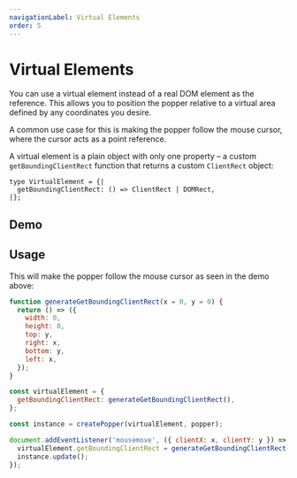 ```yaml
---
navigationLabel: Virtual Elements
order: 5
---
```



# Virtual Elements

You can use a virtual element instead of a real DOM element as the reference.
This allows you to position the popper relative to a virtual area defined by any
coordinates you desire.

A common use case for this is making the popper follow the mouse cursor, where
the cursor acts as a point reference.

A virtual element is a plain object with only one property – a custom
`getBoundingClientRect` function that returns a custom `ClientRect` object:

```flow
type VirtualElement = {|
  getBoundingClientRect: () => ClientRect | DOMRect,
|};
```

## Demo

<VirtualElementDemo />

## Usage

This will make the popper follow the mouse cursor as seen in the demo above:

```js
function generateGetBoundingClientRect(x = 0, y = 0) {
  return () => ({
    width: 0,
    height: 0,
    top: y,
    right: x,
    bottom: y,
    left: x,
  });
}

const virtualElement = {
  getBoundingClientRect: generateGetBoundingClientRect(),
};

const instance = createPopper(virtualElement, popper);

document.addEventListener('mousemove', ({ clientX: x, clientY: y }) => {
  virtualElement.getBoundingClientRect = generateGetBoundingClientRect(x, y);
  instance.update();
});
```
